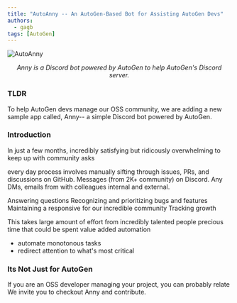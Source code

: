 ```yaml
---
title: "AutoAnny -- An AutoGen-Based Bot for Assisting AutoGen Devs"
authors:
  - gagb
tags: [AutoGen]
---
```


![AutoAnny](img/AutoAnnyLogo.jpg)
<p align="center"><em>Anny is a Discord bot powered by AutoGen to help AutoGen's Discord server.</em></p>

### TLDR

To help AutoGen devs manage our OSS community, we are adding a new sample app called, Anny-- a simple Discord bot powered by AutoGen.

### Introduction

In just a few months,
incredibly satisfying
but ridicously overwhelming to keep up with community asks

every day process involves manually sifting through issues, PRs, and discussions on GitHub.
Messages (from 2K+ community) on Discord. Any DMs, emails from with colleagues internal and external.

Answering questions
Recognizing and prioritizing bugs and features
Maintaining a responsive for our incredible community
Tracking growth

This takes large amount of effort from incredibly talented people
precious time that could be spent
value added automation
- automate monotonous tasks
- redirect attention to what's most critical


### Its Not Just for AutoGen
If you are an OSS developer managing your project, you can probably relate
We invite you to checkout Anny and contribute.
